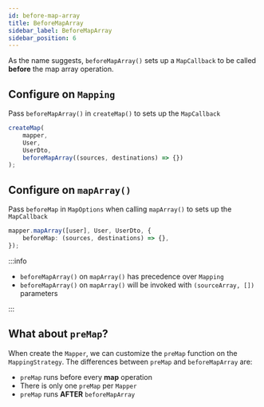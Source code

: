 ```yaml
---
id: before-map-array
title: BeforeMapArray
sidebar_label: BeforeMapArray
sidebar_position: 6
---
```


As the name suggests, `beforeMapArray()` sets up a `MapCallback` to be called **before** the map array operation.

## Configure on `Mapping`

Pass `beforeMapArray()` in `createMap()` to sets up the `MapCallback`

```ts
createMap(
    mapper,
    User,
    UserDto,
    beforeMapArray((sources, destinations) => {})
);
```

## Configure on `mapArray()`

Pass `beforeMap` in `MapOptions` when calling `mapArray()` to sets up the `MapCallback`

```ts
mapper.mapArray([user], User, UserDto, {
    beforeMap: (sources, destinations) => {},
});
```

:::info

-   `beforeMapArray()` on `mapArray()` has precedence over `Mapping`
-   `beforeMapArray()` on `mapArray()` will be invoked with `(sourceArray, [])` parameters

:::

## What about `preMap`?

When create the `Mapper`, we can customize the `preMap` function on the `MappingStrategy`. The differences between `preMap` and `beforeMapArray` are:

-   `preMap` runs before every **map** operation
-   There is only one `preMap` per `Mapper`
-   `preMap` runs **AFTER** `beforeMapArray`
